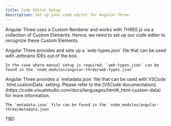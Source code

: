 ```yaml
---
title: Code Editor Setup
description: Set up your code editor for Angular Three
---
```



Angular Three uses a Custom Renderer and works with THREE.js via a collection of Custom Elements. Hence,
we need to set up our code editor to recognize these Custom Elements.

<Tabs>
  <TabItem label="Jetbrains IDE">
    Angular Three provides and sets up a `web-types.json` file that can be used with Jetbrains IDEs out of the box.

    In the case where manual setup is required, `web-types.json` can be found in the `node_modules/angular-three/web-types.json`

  </TabItem>
  <TabItem label="VSCode">
    Angular Three provides a `metadata.json` file that can be used with VSCode `html.customData` setting.
    Please refer to the [VSCode documentation](https://code.visualstudio.com/docs/languages/html#_html-custom-data) for more information.

    The `metadata.json` file can be found in the `node_modules/angular-three/metadata.json`

  </TabItem>
  <TabItem label="Neovim">
    TBD
  </TabItem>
</Tabs>
